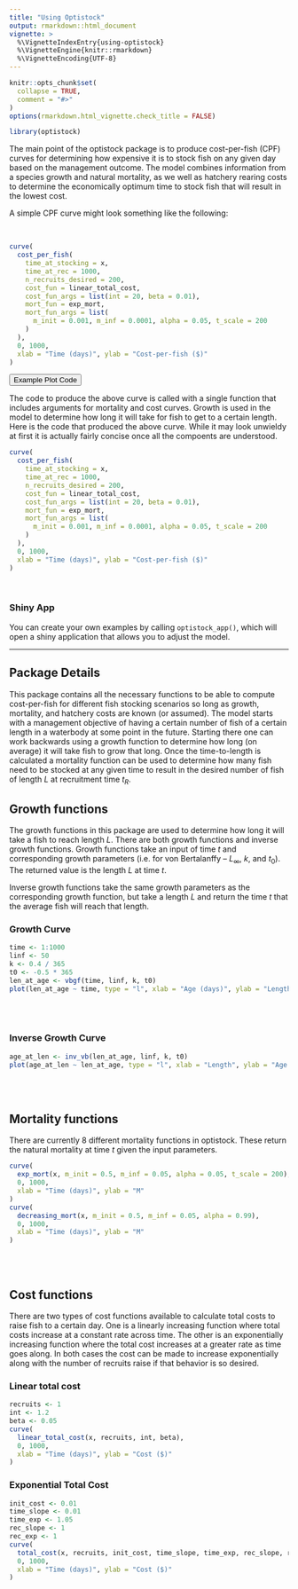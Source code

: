 ---
title: "Using Optistock"
output: rmarkdown::html_document
vignette: >
  %\VignetteIndexEntry{using-optistock}
  %\VignetteEngine{knitr::rmarkdown}
  %\VignetteEncoding{UTF-8}
---

```{r, include = FALSE}
knitr::opts_chunk$set(
  collapse = TRUE,
  comment = "#>"
)
options(rmarkdown.html_vignette.check_title = FALSE)
```

```{r setup, echo = FALSE}
library(optistock)
```

The main point of the optistock package is to produce cost-per-fish (CPF) 
curves for determining how expensive it is to stock fish on any given day
based on the management outcome. The model combines information from a species
growth and natural mortality, as we well as hatchery rearing costs to determine
the economically optimum time to stock fish that will result in the lowest cost.

A simple CPF curve might look something like the following:

\
 
```{r, cpf_curve, fig.height = 4, fig.width = 7, echo = FALSE}
curve(
  cost_per_fish(
    time_at_stocking = x,
    time_at_rec = 1000,
    n_recruits_desired = 200,
    cost_fun = linear_total_cost,
    cost_fun_args = list(int = 20, beta = 0.01),
    mort_fun = exp_mort,
    mort_fun_args = list(
      m_init = 0.001, m_inf = 0.0001, alpha = 0.05, t_scale = 200
    )
  ),
  0, 1000,
  xlab = "Time (days)", ylab = "Cost-per-fish ($)"
)
```

<button class="btn btn-primary" data-toggle="collapse" data-target="#btn-data"> 
Example Plot Code </button> 
<div id="btn-data" class="collapse">

The code to produce the above curve is called with a single function that 
includes arguments for mortality and cost curves. Growth is used in the model
to determine how long it will take for fish to get to a certain length. Here is
the code that produced the above curve. While it may look unwieldy at first it 
is actually fairly concise once all the compoents are understood.


```{r, cpf_curve_code, fig.height = 4, fig.width = 7, eval = FALSE}
curve(
  cost_per_fish(
    time_at_stocking = x,
    time_at_rec = 1000,
    n_recruits_desired = 200,
    cost_fun = linear_total_cost,
    cost_fun_args = list(int = 20, beta = 0.01),
    mort_fun = exp_mort,
    mort_fun_args = list(
      m_init = 0.001, m_inf = 0.0001, alpha = 0.05, t_scale = 200
    )
  ),
  0, 1000,
  xlab = "Time (days)", ylab = "Cost-per-fish ($)"
)
```
</div>
<br>


### Shiny App

You can create your own examples by calling `optistock_app()`, which will
open a shiny application that allows you to adjust the model.

___


## Package Details

This package contains all the necessary functions to be able to compute 
cost-per-fish for different fish stocking scenarios so long as growth, 
mortality, and hatchery costs are known (or assumed). The model starts with a 
management objective of having a certain number of fish of a certain length in a 
waterbody at some point in the future. Starting there one can work backwards 
using a growth function to determine how long (on average) it will take fish to 
grow that long. Once the time-to-length is calculated a mortality function can 
be used to determine how many fish need to be stocked at any given time to 
result in the desired number of fish of length $L$ at recruitment time $t_R$.


## Growth functions

The growth functions in this package are used to determine how long it will take
a fish to reach length $L$. There are both growth functions and inverse growth
functions. Growth functions take an input of time $t$ and corresponding growth 
parameters (i.e. for von Bertalanffy -- $L_{\infty}$, $k$, and $t_0$). The returned
value is the length $L$ at time $t$.

Inverse growth functions take the same growth parameters as the corresponding 
growth function, but take a length $L$ and return the time $t$ that the average
fish will reach that length.

### Growth Curve
```{r, fig.height = 4, fig.width = 7}
time <- 1:1000
linf <- 50
k <- 0.4 / 365
t0 <- -0.5 * 365
len_at_age <- vbgf(time, linf, k, t0)
plot(len_at_age ~ time, type = "l", xlab = "Age (days)", ylab = "Length")
```

\
\

### Inverse Growth Curve
```{r, fig.height = 4, fig.width = 7}
age_at_len <- inv_vb(len_at_age, linf, k, t0)
plot(age_at_len ~ len_at_age, type = "l", xlab = "Length", ylab = "Age (days)")
```

\
\

## Mortality functions

There are currently 8 different mortality functions in optistock. These
return the natural mortality at time $t$ given the input parameters.

```{r, mortality_curves, fig.height = 4, fig.width = 7}
curve(
  exp_mort(x, m_init = 0.5, m_inf = 0.05, alpha = 0.05, t_scale = 200), 
  0, 1000,
  xlab = "Time (days)", ylab = "M"
)
curve(
  decreasing_mort(x, m_init = 0.5, m_inf = 0.05, alpha = 0.99), 
  0, 1000,
  xlab = "Time (days)", ylab = "M"
)
```

\
\

## Cost functions

There are two types of cost functions available to calculate total costs to 
raise fish to a certain day. One is a linearly increasing function where total 
costs increase at a constant rate across time. The other is an exponentially
increasing function where the total cost increases at a greater rate as time
goes along. In both cases the cost can be made to increase exponentially along
with the number of recruits raise if that behavior is so desired.

### Linear total cost

```{r, linear_total_cost, fig.height = 4, fig.width = 7}
recruits <- 1
int <- 1.2
beta <- 0.05
curve(
  linear_total_cost(x, recruits, int, beta), 
  0, 1000, 
  xlab = "Time (days)", ylab = "Cost ($)"
)
```

### Exponential Total Cost
```{r, total_cost, fig.height = 4, fig.width = 7}
init_cost <- 0.01
time_slope <- 0.01
time_exp <- 1.05
rec_slope <- 1
rec_exp <- 1
curve(
  total_cost(x, recruits, init_cost, time_slope, time_exp, rec_slope, rec_exp),
  0, 1000,
  xlab = "Time (days)", ylab = "Cost ($)"
)
```
